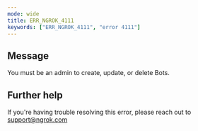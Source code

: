 ```yaml
---
mode: wide
title: ERR_NGROK_4111
keywords: ["ERR_NGROK_4111", "error 4111"]
---
```


## Message

You must be an admin to create, update, or delete Bots.

## Further help

If you're having trouble resolving this error, please reach out to [support@ngrok.com](mailto:support@ngrok.com?subject=Help%20with%20ERR_NGROK_4111)
